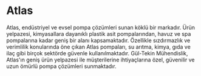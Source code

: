 # Atlas

Atlas, endüstriyel ve evsel pompa çözümleri sunan köklü bir markadır. Ürün yelpazesi, kimyasallara dayanıklı plastik asit pompalarından, havuz ve spa pompalarına kadar geniş bir alanı kapsamaktadır. Özellikle sızdırmazlık ve verimlilik konularında öne çıkan Atlas pompaları, su arıtma, kimya, gıda ve ilaç gibi birçok sektörde güvenle kullanılmaktadır. Gül-Tekin Mühendislik, Atlas'ın geniş ürün yelpazesi ile müşterilerine ihtiyaçlarına özel, güvenilir ve uzun ömürlü pompa çözümleri sunmaktadır.